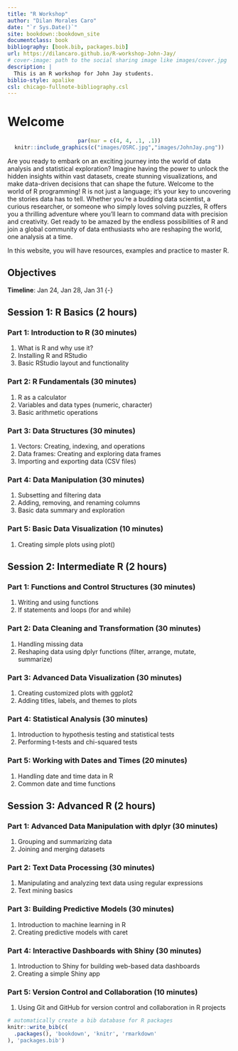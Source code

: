 ```yaml
--- 
title: "R Workshop"
author: "Dilan Morales Caro"
date: "`r Sys.Date()`"
site: bookdown::bookdown_site
documentclass: book
bibliography: [book.bib, packages.bib]
url: https://dilancaro.github.io/R-workshop-John-Jay/
# cover-image: path to the social sharing image like images/cover.jpg
description: |
  This is an R workshop for John Jay students.
biblio-style: apalike
csl: chicago-fullnote-bibliography.csl
---
```


# Welcome {-}
<center>
```r
par(mar = c(4, 4, .1, .1))
knitr::include_graphics(c("images/OSRC.jpg","images/JohnJay.png"))
``` 
</center>

Are you ready to embark on an exciting journey into the world of data analysis and statistical exploration? Imagine having the power to unlock the hidden insights within vast datasets, create stunning visualizations, and make data-driven decisions that can shape the future. Welcome to the world of R programming! R is not just a language; it's your key to uncovering the stories data has to tell. Whether you're a budding data scientist, a curious researcher, or someone who simply loves solving puzzles, R offers you a thrilling adventure where you'll learn to command data with precision and creativity. Get ready to be amazed by the endless possibilities of R and join a global community of data enthusiasts who are reshaping the world, one analysis at a time.

In this website, you will have resources, examples and practice to master R.

## Objectives {-}

**Timeline**: Jan 24, Jan 28, Jan 31 {-}

## Session 1: R Basics (2 hours) {-}

### Part 1: Introduction to R (30 minutes) {-}
1. What is R and why use it?
1. Installing R and RStudio
1. Basic RStudio layout and functionality

### Part 2: R Fundamentals (30 minutes) {-}
1. R as a calculator
1. Variables and data types (numeric, character)
1. Basic arithmetic operations

### Part 3: Data Structures (30 minutes) {-}
1. Vectors: Creating, indexing, and operations
1. Data frames: Creating and exploring data frames
1. Importing and exporting data (CSV files)

### Part 4: Data Manipulation (30 minutes) {-}
1. Subsetting and filtering data
1. Adding, removing, and renaming columns
1. Basic data summary and exploration

### Part 5: Basic Data Visualization (10 minutes) {-}
1. Creating simple plots using plot()

## Session 2: Intermediate R (2 hours) {-}

### Part 1: Functions and Control Structures (30 minutes) {-}

1. Writing and using functions
1. If statements and loops (for and while)

### Part 2: Data Cleaning and Transformation (30 minutes) {-}
1. Handling missing data
1. Reshaping data using dplyr functions (filter, arrange, mutate, summarize)

### Part 3: Advanced Data Visualization (30 minutes) {-}

1. Creating customized plots with ggplot2
1. Adding titles, labels, and themes to plots

### Part 4: Statistical Analysis (30 minutes) {-}

1. Introduction to hypothesis testing and statistical tests
1. Performing t-tests and chi-squared tests

### Part 5: Working with Dates and Times (20 minutes) {-}

1. Handling date and time data in R
1. Common date and time functions

## Session 3: Advanced R (2 hours) {-}

### Part 1: Advanced Data Manipulation with dplyr (30 minutes) {-}

1. Grouping and summarizing data
1. Joining and merging datasets

### Part 2: Text Data Processing (30 minutes) {-}

1. Manipulating and analyzing text data using regular expressions
1. Text mining basics

### Part 3: Building Predictive Models (30 minutes) {-}

1. Introduction to machine learning in R
1. Creating predictive models with caret

### Part 4: Interactive Dashboards with Shiny (30 minutes) {-}

1. Introduction to Shiny for building web-based data dashboards
1. Creating a simple Shiny app

### Part 5: Version Control and Collaboration (10 minutes) {-}

1. Using Git and GitHub for version control and collaboration in R projects

```r
# automatically create a bib database for R packages
knitr::write_bib(c(
  .packages(), 'bookdown', 'knitr', 'rmarkdown'
), 'packages.bib')
```
